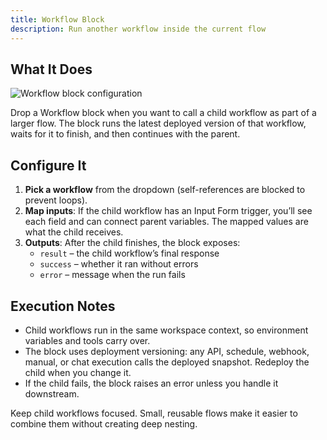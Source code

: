 ```yaml
---
title: Workflow Block
description: Run another workflow inside the current flow
---
```



## What It Does

<div className='flex justify-center my-6'>
  <Image
    src='/static/blocks/workflow.png'
    alt='Workflow block configuration'
    width={400}
    height={280}
    className='rounded-xl border border-border shadow-sm'
  />
</div>

Drop a Workflow block when you want to call a child workflow as part of a larger flow. The block runs the latest deployed version of that workflow, waits for it to finish, and then continues with the parent.

## Configure It

1. **Pick a workflow** from the dropdown (self-references are blocked to prevent loops).
2. **Map inputs**: If the child workflow has an Input Form trigger, you’ll see each field and can connect parent variables. The mapped values are what the child receives.
3. **Outputs**: After the child finishes, the block exposes:
   - `result` – the child workflow’s final response
   - `success` – whether it ran without errors
   - `error` – message when the run fails

## Execution Notes

- Child workflows run in the same workspace context, so environment variables and tools carry over.
- The block uses deployment versioning: any API, schedule, webhook, manual, or chat execution calls the deployed snapshot. Redeploy the child when you change it.
- If the child fails, the block raises an error unless you handle it downstream.

<Callout>
Keep child workflows focused. Small, reusable flows make it easier to combine them without creating deep nesting.
</Callout>

